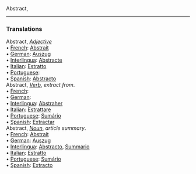 Abstract,

<HR> <P> <H3>Translations</H3>

Abstract, <i>[[Adjective]]</i>
<BR>• [[French]]: [[Abstrait]]<BR>• [[German]]: [[Auszug]]<BR>• [[Interlingua]]: [[Abstracte]]<BR>• [[Italian]]: [[Estratto]]<BR>• [[Portuguese]]: [[]]<BR>• [[Spanish]]: [[Abstracto]]<BR> 

Abstract, <i>[[Verb]]</i>, ''extract from''. 
<BR>• [[French]]: [[]]<BR>• [[German]]: [[]]<BR>• [[Interlingua]]: [[Abstraher]]<BR>• [[Italian]]: [[Estrattare]]<BR>• [[Portuguese]]: [[Sumário]]<BR>• [[Spanish]]: [[Extractar]]<BR> 

Abstract, <i>[[Noun]]</i>, ''article summary''.
<BR>• [[French]]: [[Abstrait]]<BR>• [[German]]: [[Auszug]]<BR>• [[Interlingua]]: [[Abstracto]], [[Summario]]<BR>• [[Italian]]: [[Estratto]]<BR>• [[Portuguese]]: [[Sumário]]<BR>• [[Spanish]]: [[Extracto]]<BR>